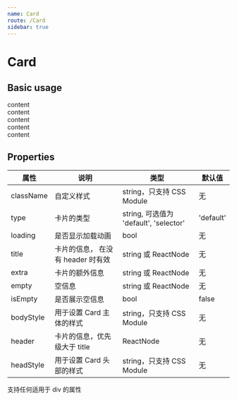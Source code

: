 ```yaml
---
name: Card
route: /Card
sidebar: true
---
```



# Card

## Basic usage

<Playground>
  <Card title="title" extra='extra'>
    content
  </Card>
  <br/>
  <Card type="selector" title="title" extra='extra'>
    content
  </Card>
  <br/>
  <Card header="header">
    content
  </Card>
  <br/>
  <Card isEmpty empty="empty" title="title" extra='extra'>
    content
  </Card>
  <br/>
  <Card loading>
    content
  </Card>
</Playground>

## Properties

| 属性 | 说明 | 类型 | 默认值 |
| ---- | ---- | ---- | ---- |
| className | 自定义样式 | string，只支持 CSS Module | 无 |
| type | 卡片的类型 | string, 可选值为 'default', 'selector' | 'default' |
| loading | 是否显示加载动画 | bool | 无 |
| title | 卡片的信息， 在没有 header 时有效 | string 或 ReactNode | 无 |
| extra | 卡片的额外信息 | string 或 ReactNode | 无 |
| empty | 空信息 | string 或 ReactNode | 无 |
| isEmpty | 是否展示空信息 | bool | false |
| bodyStyle | 用于设置 Card 主体的样式 | string，只支持 CSS Module | 无 |
| header | 卡片的信息，优先级大于 title | ReactNode | 无 |
| headStyle | 用于设置 Card 头部的样式 | string，只支持 CSS Module | 无 |

支持任何适用于 div 的属性
